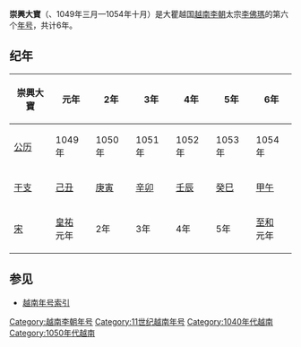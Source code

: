 {{Eranamebox|年号=崇興大寶
|起讫时间= 1049年三月—1054年十月
|政权= [[越南李朝|越南李朝]]
|帝王=太宗[[李佛瑪|李佛瑪]]
|历时= 6年
|timeline=
|说明=
}}
'''崇興大寶'''（{{lang|vi|Sùng Hưng Đại Bảo}}、1049年三月—1054年十月）是大瞿越国[[越南李朝|越南李朝]]太宗[[李佛瑪|李佛瑪]]的第六个[[年号|年号]]，共计6年。

== 纪年 ==

{| class="wikitable"  style="text-align:center"
!崇興大寶||元年||2年||3年||4年||5年||6年
|-
|[[公历|公历]]||1049年||1050年||1051年||1052年||1053年||1054年
|-
|[[干支|干支]]||[[己丑|己丑]]||[[庚寅|庚寅]]||[[辛卯|辛卯]]||[[壬辰|壬辰]]||[[癸巳|癸巳]]||[[甲午|甲午]]
|-
|[[北宋|宋]]||[[皇祐|皇祐]]<br />元年||2年||3年||4年||5年||[[至和|至和]]<br />元年
|}

== 参见 ==
* [[越南年号索引|越南年号索引]]

{{年号|[[天感聖武|天感聖武]]|[[越南年号索引|越南李朝年号]]|[[龍瑞太平|龍瑞太平]]}}
{{越南年號}}
[[Category:越南李朝年号|Category:越南李朝年号]]
[[Category:11世纪越南年号|Category:11世纪越南年号]]
[[Category:1040年代越南|Category:1040年代越南]]
[[Category:1050年代越南|Category:1050年代越南]]